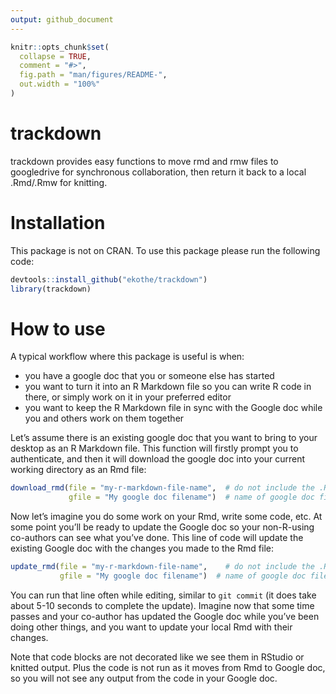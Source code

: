 ```yaml
---
output: github_document
---
```


<!-- README.md is generated from README.Rmd. Please edit that file -->

```r
knitr::opts_chunk$set(
  collapse = TRUE,
  comment = "#>",
  fig.path = "man/figures/README-",
  out.width = "100%"
)
```
# trackdown 

trackdown provides easy functions to move rmd and rmw files to googledrive for synchronous collaboration, then return it back to a local .Rmd/.Rmw for knitting.  

# Installation

This package is not on CRAN. To use this package please run the following code:

```r
devtools::install_github("ekothe/trackdown")
library(trackdown)
```

# How to use

A typical workflow where this package is useful is when:

- you have a google doc that you or someone else has started      
- you want to turn it into an R Markdown file so you can write R code in there, or simply work on it in your preferred editor       
- you want to keep the R Markdown file in sync with the Google doc while you and others work on them together     

Let's assume there is an existing google doc that you want to bring to your desktop as an R Markdown file. This function will firstly prompt you to authenticate, and then it will download the google doc into your current working directory as an Rmd file:

```r
download_rmd(file = "my-r-markdown-file-name",  # do not include the .Rmd 
             gfile = "My google doc filename")  # name of google doc file
```

Now let's imagine you do some work on your Rmd, write some code, etc. At some point you'll be ready to update the Google doc so your non-R-using co-authors can see what you've done. This line of code will update the existing Google doc with the changes you made to the Rmd file:

```r
update_rmd(file = "my-r-markdown-file-name",    # do not include the .Rmd 
           gfile = "My google doc filename")  # name of google doc file
```

You can run that line often while editing, similar to `git commit` (it does take about 5-10 seconds to complete the update). Imagine now that some time passes and your co-author has updated the Google doc while you've been doing other things, and you want to update your local Rmd with their changes.

Note that code blocks are not decorated like we see them in RStudio or knitted output. Plus the code is not run as it moves from Rmd to Google doc, so you will not see any output from the code in your Google doc. 
